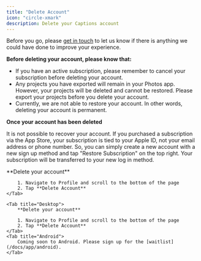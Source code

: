 ```yaml
---
title: "Delete Account"
icon: "circle-xmark"
description: Delete your Captions account
---
```


Before you go, please [get in touch](/docs/support/support#send-us-a-message) to let us know if there is anything we could have done to improve your experience.

**Before deleting your account, please know that:**

- If you have an active subscription, please remember to cancel your subscription before deleting your account.
- Any projects you have exported will remain in your Photos app. However, your projects will be deleted and cannot be restored. Please export your projects before you delete your account.
- Currently, we are not able to restore your account. In other words, deleting your account is permanent.

**Once your account has been deleted**

It is not possible to recover your account. If you purchased a subscription via the App Store, your subscription is tied to your Apple ID, not your email address or phone number. So, you can simply create a new account with a new sign up method and tap "Restore Subscription" on the top right. Your subscription will be transferred to your new log in method.

<Tabs>
    <Tab title="iOS">
        **Delete your account**

        1. Navigate to Profile and scroll to the bottom of the page
        2. Tap **Delete Account**
    </Tab>

    <Tab title="Desktop">
        **Delete your account**

        1. Navigate to Profile and scroll to the bottom of the page
        2. Tap **Delete Account**
    </Tab>
    <Tab title="Android">
        Coming soon to Android. Please sign up for the [waitlist](/docs/app/android).
    </Tab>
</Tabs>